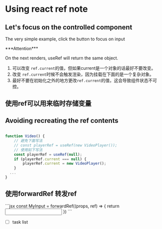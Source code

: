
# Using react ref note

## Let's focus on the controlled component

The very simple example, click the button to focus on input

<ControlledComp />
***Attention***

On the next renders, useRef will return the same object.

1. 可以改变 `ref.current`的值，但如果current是一个对象的话最好不要改变。
2. 改变 `ref.current`时候不会触发渲染，因为挂载在下面的是一个复杂对象。
3. 最好不要在初始化之外的地方更改`ref.current`的值，这会导致组件状态不可控。

## 使用ref可以用来临时存储变量

<SaveValue />

## Avoiding recreating the ref contents

```jsx

function Video() {
    // 避免下面写法
    // const playerRef = useRef(new VideoPlayer());
    // 使用如下写法
    const playerRef = useRef(null);
    if (playerRef.current === null) {
        playerRef.current = new VideoPlayer();
    }
  ...
}
```

## 使用forwardRef 转发ref

<FRef />
```jsx
const MyInput = forwardRef((props, ref) => {
    return <input {...props} ref={ref}></input>
})
```

- [ ] task list
